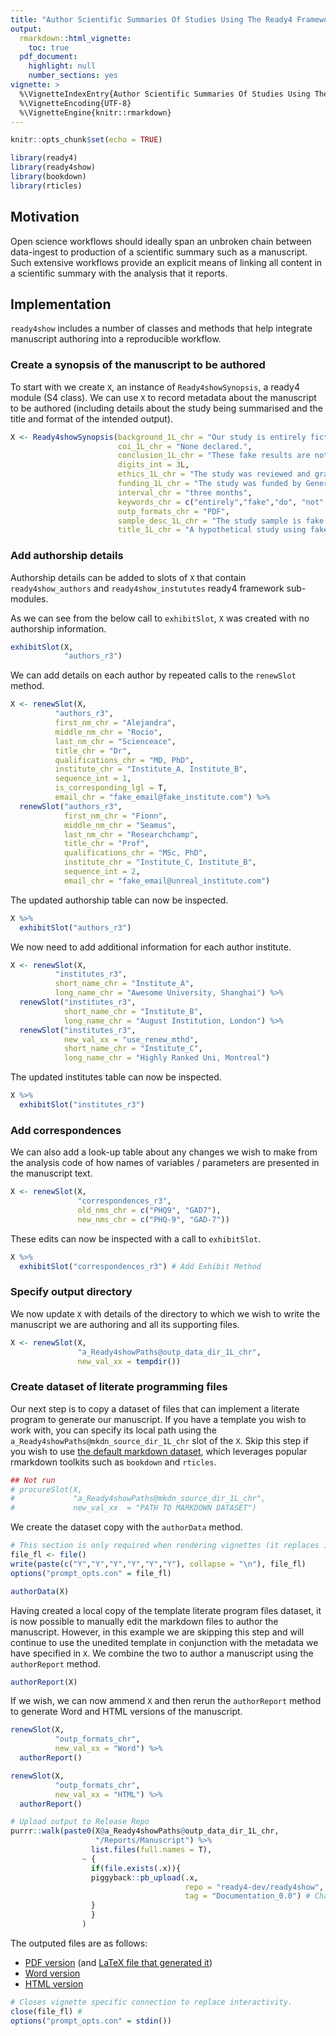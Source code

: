 ```yaml
---
title: "Author Scientific Summaries Of Studies Using The Ready4 Framework"
output: 
  rmarkdown::html_vignette:
    toc: true
  pdf_document:
    highlight: null
    number_sections: yes
vignette: >
  %\VignetteIndexEntry{Author Scientific Summaries Of Studies Using The Ready4 Framework}
  %\VignetteEncoding{UTF-8}
  %\VignetteEngine{knitr::rmarkdown}
---
```

```r
knitr::opts_chunk$set(echo = TRUE)
```
```r
library(ready4)
library(ready4show)
library(bookdown)
library(rticles)
```

## Motivation
Open science workflows should ideally span an unbroken chain between data-ingest to production of a scientific summary such as a manuscript. Such extensive workflows provide an explicit means of linking all content in a scientific summary with the analysis that it reports. 

## Implementation
`ready4show` includes a number of classes and methods that help integrate manuscript authoring into a reproducible workflow. 

### Create a synopsis of the manuscript to be authored
To start with we create `X`, an instance of `Ready4showSynopsis`, a ready4 module (S4 class). We can use `X` to record metadata about the manuscript to be authored (including details about the study being summarised and the title and format of the intended output).

```r
X <- Ready4showSynopsis(background_1L_chr = "Our study is entirely fictional.",
                        coi_1L_chr = "None declared.",
                        conclusion_1L_chr = "These fake results are not interesting.",
                        digits_int = 3L,
                        ethics_1L_chr = "The study was reviewed and granted approval by Awesome University's Human Research Ethics Committee (1111111.1).",
                        funding_1L_chr = "The study was funded by Generous Benefactor.",
                        interval_chr = "three months",
                        keywords_chr = c("entirely","fake","do", "not","cite"),
                        outp_formats_chr = "PDF",
                        sample_desc_1L_chr = "The study sample is fake data that pretends to be young people aged 12 to 25 years who attended Australian primary care services for mental health related needs between November 2019 to August 2020.",
                        title_1L_chr = "A hypothetical study using fake data")
```

### Add authorship details
Authorship details can be added to slots of `X` that contain `ready4show_authors` and `ready4show_instututes` ready4 framework sub-modules.

As we can see from the below call to `exhibitSlot`, `X` was created with no authorship information.

```r
exhibitSlot(X,
            "authors_r3") 
```

We can add details on each author by repeated calls to the `renewSlot` method.

```r
X <- renewSlot(X,
          "authors_r3",
          first_nm_chr = "Alejandra",
          middle_nm_chr = "Rocio",
          last_nm_chr = "Scienceace",
          title_chr = "Dr",
          qualifications_chr = "MD, PhD",
          institute_chr = "Institute_A, Institute_B",
          sequence_int = 1,
          is_corresponding_lgl = T,
          email_chr = "fake_email@fake_institute.com") %>%
  renewSlot("authors_r3",
            first_nm_chr = "Fionn",
            middle_nm_chr = "Seamus",
            last_nm_chr = "Researchchamp",
            title_chr = "Prof",
            qualifications_chr = "MSc, PhD",
            institute_chr = "Institute_C, Institute_B",
            sequence_int = 2,
            email_chr = "fake_email@unreal_institute.com") 

```

The updated authorship table can now be inspected.

```r
X %>%
  exhibitSlot("authors_r3") 
```

We now need to add additional information for each author institute.

```r
X <- renewSlot(X,
          "institutes_r3",
          short_name_chr = "Institute_A", 
          long_name_chr = "Awesome University, Shanghai") %>%
  renewSlot("institutes_r3",
            short_name_chr = "Institute_B", 
            long_name_chr = "August Institution, London") %>%
  renewSlot("institutes_r3",
            new_val_xx = "use_renew_mthd",
            short_name_chr = "Institute_C", 
            long_name_chr = "Highly Ranked Uni, Montreal")
```

The updated institutes table can now be inspected.

```r
X %>%
  exhibitSlot("institutes_r3") 
```

### Add correspondences
We can also add a look-up table about any changes we wish to make from the analysis code of how names of variables / parameters are presented in the manuscript text.

```r
X <- renewSlot(X,
               "correspondences_r3",
               old_nms_chr = c("PHQ9", "GAD7"),
               new_nms_chr = c("PHQ-9", "GAD-7"))
```

These edits can now be inspected with a call to `exhibitSlot`.

```r
X %>%
  exhibitSlot("correspondences_r3") # Add Exhibit Method
```

### Specify output directory
We now update `X` with details of the directory to which we wish to write the manuscript we are authoring and all its supporting files.

```r
X <- renewSlot(X,
               "a_Ready4showPaths@outp_data_dir_1L_chr",
               new_val_xx = tempdir())
```

### Create dataset of literate programming files
Our next step is to copy a dataset of files that can implement a literate program to generate our manuscript. If you have a template you wish to work with, you can specify its local path using the `a_Ready4showPaths@mkdn_source_dir_1L_chr` slot of the `X`. Skip this step if you wish to use [the default markdown dataset](https://github.com/ready4-dev/ms_tmpl), which leverages popular rmarkdown toolkits such as `bookdown` and `rticles`. 

```r
## Not run
# procureSlot(X,
#             "a_Ready4showPaths@mkdn_source_dir_1L_chr",
#             new_val_xx  = "PATH TO MARKDOWN DATASET")
```

We create the dataset copy with the `authorData` method.

```r
# This section is only required when rendering vignettes (it replaces interactivity).
file_fl <- file()
write(paste(c("Y","Y","Y","Y","Y","Y"), collapse = "\n"), file_fl)
options("prompt_opts.con" = file_fl)
```

```r
authorData(X)
```

Having created a local copy of the template literate program files dataset, it is now possible to manually edit the markdown files to author the manuscript. However, in this example we are skipping this step and will continue to use the unedited template in conjunction with the metadata we have specified in `X`. We combine the two to author a manuscript using the `authorReport` method.

```r
authorReport(X)
```

If we wish, we can now ammend `X` and then rerun the `authorReport` method to generate Word and HTML versions of the manuscript.

```r
renewSlot(X,
          "outp_formats_chr",
          new_val_xx = "Word") %>%
  authorReport()
```
```r
renewSlot(X,
          "outp_formats_chr",
          new_val_xx = "HTML") %>%
  authorReport()
```
```r
# Upload output to Release Repo 
purrr::walk(paste0(X@a_Ready4showPaths@outp_data_dir_1L_chr,
                   "/Reports/Manuscript") %>%
                  list.files(full.names = T),
                ~ {
                  if(file.exists(.x)){
                  piggyback::pb_upload(.x,
                                       repo = "ready4-dev/ready4show", #Change to your repo
                                       tag = "Documentation_0.0") # Change to your Release
                  }
                  }
                )
```

The outputed files are as follows:

- [PDF version](https://github.com/ready4-dev/ready4show/releases/download/Documentation_0.0/Manuscript.pdf) (and [LaTeX file that generated it](https://github.com/ready4-dev/ready4show/releases/download/Documentation_0.0/Manuscript.tex))
- [Word version](https://github.com/ready4-dev/ready4show/releases/download/Documentation_0.0/Manuscript.docx)
- [HTML version](https://github.com/ready4-dev/ready4show/releases/download/Documentation_0.0/Manuscript.html) 

```r
# Closes vignette specific connection to replace interactivity.
close(file_fl) # 
options("prompt_opts.con" = stdin())
```

